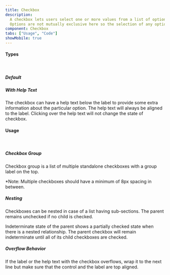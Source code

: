 ```yaml
---
title: Checkbox
description:
  A checkbox lets users select one or more values from a list of options.
  Options are not mutually exclusive here so the selection of any option won’t affect the other.
component: Checkbox
tabs: ["Usage", "Code"]
showMobile: true
---
```


#### Types

<br/>

##### Default

<Preview name="checkbox-default" />

##### With Help Text

The checkbox can have a help text below the label to provide some extra information about the particular option.
The help text will always be aligned to the label. Clicking over the help text will not change the state of checkbox.

<Preview name="checkbox-with-help-text" />

#### Usage
<br/>

##### Checkbox Group

Checkbox group is a list of multiple standalone checkboxes with a group label on the top. 

*Note: Multiple checkboxes should have a minimum of 8px spacing in between.

<Preview name="checkbox-checkbox-group" />

##### Nesting

Checkboxes can be nested in case of a list having sub-sections. The parent remains unchecked if no child is checked. 

Indeterminate state of the parent shows a partially checked state when there is a nested relationship. The parent checkbox will remain indeterminate until all of its child checkboxes are checked.

<Preview name="checkbox-nested" />

##### Overflow Behavior

If the label or the help text with the checkbox overflows, wrap it to the next line but make sure that the control and the label are top aligned.

<Preview name="checkbox-overflow" />
